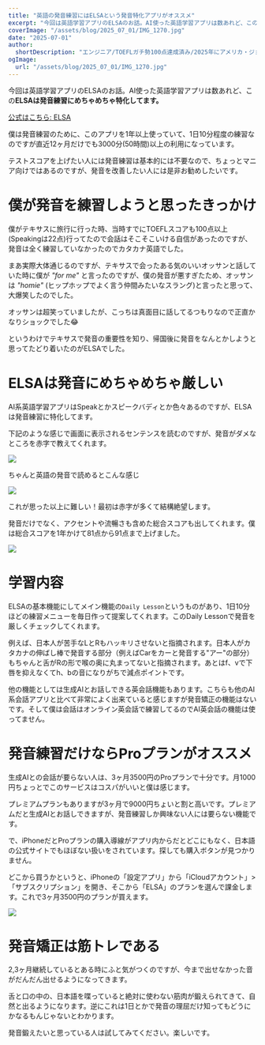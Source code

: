 ```yaml
---
title: "英語の発音練習にはELSAという発音特化アプリがオススメ"
excerpt: "今回は英語学習アプリのELSAのお話。AI使った英語学習アプリは数あれど、このELSAは発音練習にめちゃめちゃ特化してます。僕は発音練習のためにこのアプリを1年以上使っていて、1日10分程度の練習なのですが直近12ヶ月だけでも3000分=50時間以上の利用になっています。"
coverImage: "/assets/blog/2025_07_01/IMG_1270.jpg"
date: "2025-07-01"
author:
  shortDescription: "エンジニア/TOEFLガチ勢100点達成済み/2025年にアメリカ・ジョージア工科大学の修士課程に留学"
ogImage:
  url: "/assets/blog/2025_07_01/IMG_1270.jpg"
---
```


今回は英語学習アプリのELSAのお話。AI使った英語学習アプリは数あれど、この**ELSAは発音練習にめちゃめちゃ特化してます。**

[公式はこちら: ELSA](https://elsaspeak.com/ja/)

僕は発音練習のために、このアプリを1年以上使っていて、1日10分程度の練習なのですが直近12ヶ月だけでも3000分(50時間)以上の利用になっています。

テストスコアを上げたい人には発音練習は基本的には不要なので、ちょっとマニア向けではあるのですが、発音を改善したい人には是非お勧めしたいです。

# 僕が発音を練習しようと思ったきっかけ

僕がテキサスに旅行に行った時、当時すでにTOEFLスコアも100点以上(Speakingは22点)行ってたので会話はそこそこいける自信があったのですが、発音は全く練習していなかったのでカタカナ英語でした。

まあ実際大体通じるのですが、テキサスで会ったある気のいいオッサンと話していた時に僕が *"for me"* と言ったのですが、僕の発音が悪すぎたため、オッサンは *"homie"* (ヒップホップでよく言う仲間みたいなスラング)と言ったと思って、大爆笑したのでした。

オッサンは超笑っていましたが、こっちは真面目に話してるつもりなので正直かなりショックでした😂

というわけでテキサスで発音の重要性を知り、帰国後に発音をなんとかしようと思ってたどり着いたのがELSAでした。

# ELSAは発音にめちゃめちゃ厳しい

AI系英語学習アプリはSpeakとかスピークバディとか色々あるのですが、ELSAは発音練習に特化してます。

下記のような感じで画面に表示されるセンテンスを読むのですが、発音がダメなところを赤字で教えてくれます。

![](/assets/blog/2025_07_01/IMG_1265.jpg)

ちゃんと英語の発音で読めるとこんな感じ

![](/assets/blog/2025_07_01/IMG_1266.jpg)

これが思った以上に難しい！最初は赤字が多くて結構絶望します。

発音だけでなく、アクセントや流暢さも含めた総合スコアも出してくれます。僕は総合スコアを1年かけて81点から91点まで上げました。

![](/assets/blog/2025_07_01/IMG_1264.jpg)

# 学習内容

ELSAの基本機能にしてメイン機能の`Daily Lesson`というものがあり、1日10分ほどの練習メニューを毎日作って提案してくれます。このDaily Lessonで発音を厳しくチェックしてくれます。

例えば、日本人が苦手なLとRもハッキリさせないと指摘されます。日本人がカタカナの伸ばし棒で発音する部分（例えばCarをカーと発音する"アー"の部分）もちゃんと舌がRの形で喉の奥に丸まってないと指摘されます。あとはf、vで下唇を抑えなくてh、bの音になりがちで減点ポイントです。

他の機能としては生成AIとお話しできる英会話機能もあります。こちらも他のAI系会話アプリと比べて非常によく出来ていると感じますが発音矯正の機能はないです。そして僕は会話はオンライン英会話で練習してるのでAI英会話の機能は使ってません。

# 発音練習だけならProプランがオススメ

生成AIとの会話が要らない人は、3ヶ月3500円のProプランで十分です。月1000円ちょっとでこのサービスはコスパがいいと僕は感じます。

プレミアムプランもありますが3ヶ月で9000円ちょいと割と高いです。プレミアムだと生成AIとお話しできますが、発音練習しか興味ない人には要らない機能です。

で、iPhoneだとProプランの購入導線がアプリ内からだとどこにもなく、日本語の公式サイトでもほぼない扱いをされています。探しても購入ボタンが見つかりません。

どこから買うかというと、iPhoneの「設定アプリ」から「iCloudアカウント」>「サブスクリプション」を開き、そこから「ELSA」のプランを選んで課金します。これで3ヶ月3500円のプランが買えます。

![](/assets/blog/2025_07_01/IMG_2EE6423B9850-1.jpeg)

# 発音矯正は筋トレである

2,3ヶ月継続しているとある時にふと気がつくのですが、今まで出せなかった音がだんだん出せるようになってきます。

舌と口の中の、日本語を喋っていると絶対に使わない筋肉が鍛えられてきて、自然と出るようになります。逆にこれは1日とかで発音の理屈だけ知ってもどうにかなるもんじゃないとわかります。

発音鍛えたいと思っている人は試してみてください。楽しいです。

